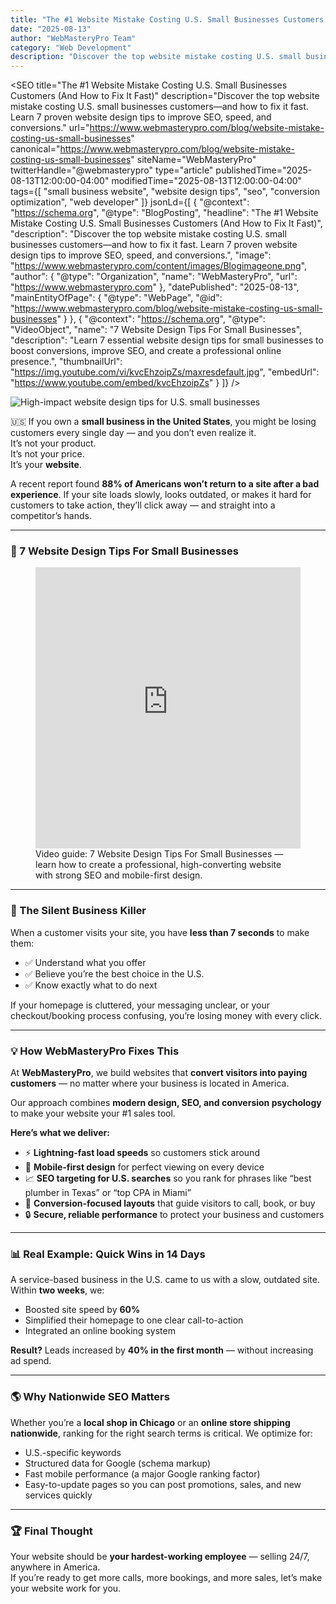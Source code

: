 ```yaml
---
title: "The #1 Website Mistake Costing U.S. Small Businesses Customers (And How to Fix It Fast)"
date: "2025-08-13"
author: "WebMasteryPro Team"
category: "Web Development"
description: "Discover the top website mistake costing U.S. small businesses customers—and how to fix it fast. Learn 7 proven website design tips to improve SEO, speed, and conversions."
---
```



<SEO
  title="The #1 Website Mistake Costing U.S. Small Businesses Customers (And How to Fix It Fast)"
  description="Discover the top website mistake costing U.S. small businesses customers—and how to fix it fast. Learn 7 proven website design tips to improve SEO, speed, and conversions."
  url="https://www.webmasterypro.com/blog/website-mistake-costing-us-small-businesses"
  canonical="https://www.webmasterypro.com/blog/website-mistake-costing-us-small-businesses"
  siteName="WebMasteryPro"
  twitterHandle="@webmasterypro"
  type="article"
  publishedTime="2025-08-13T12:00:00-04:00"
  modifiedTime="2025-08-13T12:00:00-04:00"
  tags={[
    "small business website",
    "website design tips",
    "seo",
    "conversion optimization",
    "web developer"
  ]}
  jsonLd={[
    {
      "@context": "https://schema.org",
      "@type": "BlogPosting",
      "headline": "The #1 Website Mistake Costing U.S. Small Businesses Customers (And How to Fix It Fast)",
      "description": "Discover the top website mistake costing U.S. small businesses customers—and how to fix it fast. Learn 7 proven website design tips to improve SEO, speed, and conversions.",
      "image": "https://www.webmasterypro.com/content/images/Blogimageone.png",
      "author": { "@type": "Organization", "name": "WebMasteryPro", "url": "https://www.webmasterypro.com" },
      "datePublished": "2025-08-13",
      "mainEntityOfPage": {
        "@type": "WebPage",
        "@id": "https://www.webmasterypro.com/blog/website-mistake-costing-us-small-businesses"
      }
    },
    {
      "@context": "https://schema.org",
      "@type": "VideoObject",
      "name": "7 Website Design Tips For Small Businesses",
      "description": "Learn 7 essential website design tips for small businesses to boost conversions, improve SEO, and create a professional online presence.",
      "thumbnailUrl": "https://img.youtube.com/vi/kvcEhzoipZs/maxresdefault.jpg",
      "embedUrl": "https://www.youtube.com/embed/kvcEhzoipZs"
    }
  ]}
/>

<!-- Hero image from your repo -->
<picture>
  <source srcSet="/workspace/web-dev-frontend-/content/images/Blogimageone.png" type="image/png" />
  <img
    src="/workspace/web-dev-frontend-/content/images/Blogimageone.png"
    alt="High-impact website design tips for U.S. small businesses"
    style={{ width: "100%", height: "auto", borderRadius: "12px", margin: "0 0 1.25rem 0" }}
  />
</picture>

🇺🇸 If you own a **small business in the United States**, you might be losing customers every single day — and you don’t even realize it.  
It’s not your product.  
It’s not your price.  
It’s your **website**.  

A recent report found **88% of Americans won’t return to a site after a bad experience**. If your site loads slowly, looks outdated, or makes it hard for customers to take action, they’ll click away — and straight into a competitor’s hands.

---

### 🎥 7 Website Design Tips For Small Businesses

<figure>
  <iframe
    width="100%"
    height="450"
    src="https://www.youtube.com/embed/kvcEhzoipZs"
    title="7 Website Design Tips For Small Businesses - Improve Your Online Presence, SEO, and Conversions"
    frameborder="0"
    allow="accelerometer; autoplay; clipboard-write; encrypted-media; gyroscope; picture-in-picture; web-share"
    allowfullscreen
  ></iframe>
  <figcaption>
    Video guide: 7 Website Design Tips For Small Businesses — learn how to create a professional, high-converting website with strong SEO and mobile-first design.
  </figcaption>
</figure>

---

### 🚫 The Silent Business Killer

When a customer visits your site, you have **less than 7 seconds** to make them:
- ✅ Understand what you offer  
- ✅ Believe you’re the best choice in the U.S.  
- ✅ Know exactly what to do next  

If your homepage is cluttered, your messaging unclear, or your checkout/booking process confusing, you’re losing money with every click.

---

### 💡 How WebMasteryPro Fixes This

At **WebMasteryPro**, we build websites that **convert visitors into paying customers** — no matter where your business is located in America.  

Our approach combines **modern design, SEO, and conversion psychology** to make your website your #1 sales tool.

**Here’s what we deliver:**
- ⚡ **Lightning-fast load speeds** so customers stick around  
- 📱 **Mobile-first design** for perfect viewing on every device  
- 📈 **SEO targeting for U.S. searches** so you rank for phrases like “best plumber in Texas” or “top CPA in Miami”  
- 🎯 **Conversion-focused layouts** that guide visitors to call, book, or buy  
- 🔒 **Secure, reliable performance** to protect your business and customers  

---

### 📊 Real Example: Quick Wins in 14 Days

A service-based business in the U.S. came to us with a slow, outdated site. Within **two weeks**, we:
- Boosted site speed by **60%**
- Simplified their homepage to one clear call-to-action
- Integrated an online booking system

**Result?** Leads increased by **40% in the first month** — without increasing ad spend.

---

### 🌎 Why Nationwide SEO Matters

Whether you’re a **local shop in Chicago** or an **online store shipping nationwide**, ranking for the right search terms is critical. We optimize for:
- U.S.-specific keywords  
- Structured data for Google (schema markup)  
- Fast mobile performance (a major Google ranking factor)  
- Easy-to-update pages so you can post promotions, sales, and new services quickly  

---

### 🏆 Final Thought

Your website should be **your hardest-working employee** — selling 24/7, anywhere in America.  
If you’re ready to get more calls, more bookings, and more sales, let’s make your website work for you.
